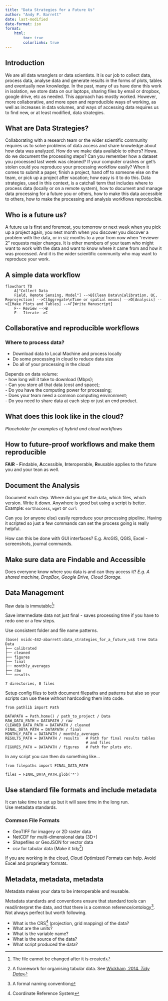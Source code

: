 ```yaml
---
title: "Data Strategies for a Future Us"
author: "Andy P. Barrett"
date: last-modified
date-format: iso
format:
    html:
        toc: true
        colorlinks: true
---
```


## Introduction

We are all data wranglers or data scientists.  It is our job to
collect data, process data, analyse data and generate results in the
forms of plots, tables and eventually new knowledge.  In the past,
many of us have done this work in isolation, we store data on our
laptops, sharing files by email or dropbox, google drive, etc as
needed.  This approach has mostly worked.  However, more
collaborative, and more open and reproducible ways of working, as well
as increases in data volumes, and ways of accessing data requires us
to find new, or at least modified, data strategies.


## What are Data Strategies?

Collaborating with a research team or the wider scientific community
requires us to solve problems of data access and share knowledge about
how data was analyzed.  How do we make data available to others?  Howa.
do we document the processing steps?  Can you remember how a dataset
you processed last week was cleaned?  If your computer crashes or
get's stolen could you reproduce your processing workflow easily?
When it comes to submit a paper, finish a project, hand off to someone
else on the team, or pick up a project after vacation; how easy is it
to do this.  Data strategies, used in this context, is a catchall term
that includes where to process data (locally or on a remote system),
how to document and manage data processing for a future you or others,
how to make this data accessible to others, how to make the processing
and analysis workflows reproducible.


## Who is a future us?

A future us is first and foremost, you tomorrow or next week when you
pick up a project again, you next month when you discover you discover
a problem with the data, or in siz months to a year from now when
"reviewer 2" requests major changes.  It is other members of your team
who might want to work with the data and want to know where it came
from and how it was processed.  And it is the wider scientific
community who may want to reproduce your work.


## A simple data workflow
```mermaid
flowchart TD
    A["Collect Data
    Field, Remote Sensing, Model"] -->B[Clean Data\nCalibration, QC, Reprojection] -->C[Aggregate\nTime or spatial means] -->D[Analysis] -->E[Make Plots and Tables] -->F[Write Manuscript]
    F-- Review -->B
    E-- Iterate-->C
```


## Collaborative and reproducible workflows

### Where to process data?

 - Download data to Local Machine and process locally
 - Do some processing in cloud to reduce data size
 - Do all of your processing in the cloud

Depends on data volume:  
 - how long will it take to download (Mbps);  
 - Can you store all that data (cost and space);  
 - Do you have the computing power for processing;  
 - Does your team need a common computing environment;  
 - Do you need to share data at each step or just an end product.  


## What does this look like in the cloud?

*Placeholder for examples of hybrid and cloud workflows*


## How to future-proof workflows and make them reproducible

**FAIR** - **F**indable, **A**ccessible, **I**nteroperable, **R**eusable applies to
  the future you and your tean as well.

## Document the Analysis

Document each step.  Where did you get the data, which files, which version.  Write it down.  Anywhere is good but using a script is better.
Example: `earthaccess`, `wget` or `curl`

Can you (or anyone else) easily reproduce your processing pipeline.  Having it scripted so just a few commands can set the process going is really helpful.

How can this be done with GUI interfaces? E.g. ArcGIS, QGIS, Excel - screenshots, journal commands.

## Make sure data are **F**indable and **A**ccessible

Does everyone know where you data is and can they access it?  *E.g. A
shared machine, DropBox, Google Drive, Cloud Storage.* 

## Data Management

Raw data is immutable^[The file cannot be changed after it is
created]!

Save intermediate data not just final - saves processing time if you
have to redo one or a few steps.

Use consistent folder and file name patterns.

```
(base) nsidc-442-abarrett:data_strategies_for_a_future_us$ tree Data
Data
├── calibrated
├── cleaned
├── figures
├── final
├── monthly_averages
├── raw
└── results

7 directories, 0 files
```

Setup config files to both document filepaths and patterns but also so
your scripts can use these without hardcoding them into code.  

```
from pathlib import Path

DATAPATH = Path.home() / path_to_project / Data
RAW_DATA_PATH = DATAPATH / raw
CLEANED_DATA_PATH = DATAPATH / cleaned
FINAL_DATA_PATH = DATAPATH / final
MONTHLY_PATH = DATAPATH / monthly_averages
RESULTS_PATH = DATAPATH / results   # Path for final results tables
                                    # and files
FIGURES_PATH = DATAPATH / figures   # Path for plots etc.
```

In any script you can then do something like...
```
from filepaths import FINAL_DATA_PATH

files = FINAL_DATA_PATH.glob('*')
```

## Use standard file formats and include metadata
It can take time to set up but it will save time in the long run.  
Use metadata standards.

### Common File Formats
 - GeoTIFF for imagery or 2D raster data   
 - NetCDF for multi-dimensional data (3D+)  
 - Shapefiles or GeoJSON for vector data  
 - csv for tabular data  (Make it *tidy*^[A framework for organising
 tabular data.  See [Wickham, 2014. *Tidy Data*](https://doi.org/10.18637/jss.v059.i10)])

If you are working in the cloud, *C*loud *O*ptimized *F*ormats can
help.
Avoid Excel and proprietary formats.


## Metadata, metadata, metadata
Metadata makes your  data to be interoperable and reusable.  

Metadata standards and conventions ensure that standard tools can
read/interpret the data, and that there is a common
reference/ontology^[A formal naming convention].  Not
always perfect but worth following.

 - What is the CRS^[Coordinate Reference System] (projection, grid mapping) of the data?  
 - What are the units?  
 - What is the variable name?  
 - What is the source of the data?  
 - What script produced the data?  

